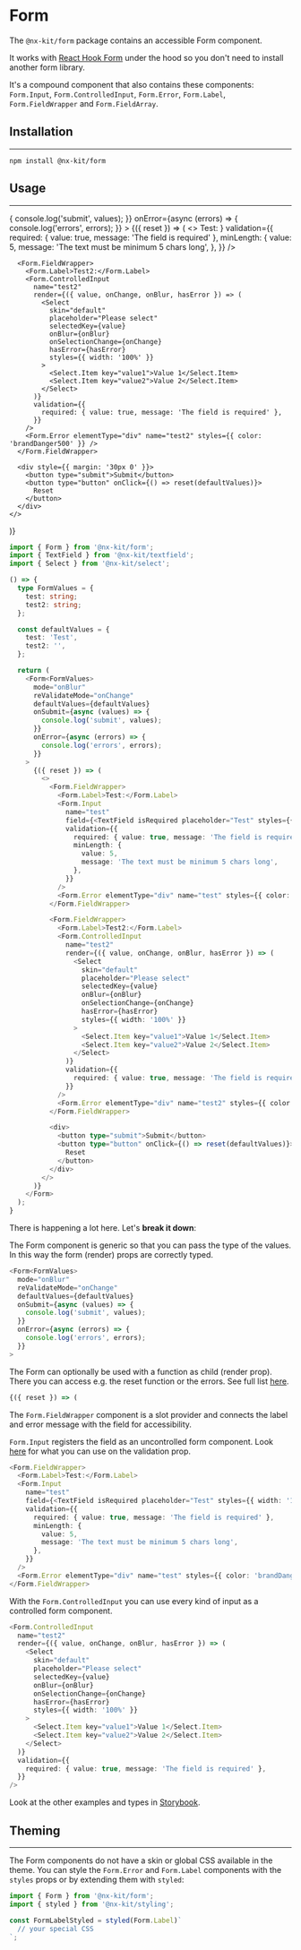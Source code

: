 
# Form

The `@nx-kit/form` package contains an accessible Form component.

It works with [React Hook Form](https://react-hook-form.com/) under the hood so you don't need to install another form library.

It's a compound component that also contains these components: `Form.Input`, `Form.ControlledInput`, `Form.Error`, `Form.Label`, `Form.FieldWrapper` and `Form.FieldArray`.

## Installation
---

```text
npm install @nx-kit/form
```

## Usage
---

<Form
  mode="onBlur"
  reValidateMode="onChange"
  defaultValues={defaultValues}
  onSubmit={async (values) => {
    console.log('submit', values);
  }}
  onError={async (errors) => {
    console.log('errors', errors);
  }}
>
  {({ reset }) => (
    <>
      <Form.FieldWrapper>
        <Form.Label>Test:</Form.Label>
        <Form.Input
          name="test"
          field={<TextField isRequired placeholder="Test" styles={{ width: '100%' }} />}
          validation={{
            required: { value: true, message: 'The field is required' },
            minLength: {
              value: 5,
              message: 'The text must be minimum 5 chars long',
            },
          }}
        />
        <Form.Error elementType="div" name="test" styles={{ color: 'brandDanger500' }} />
      </Form.FieldWrapper>

      <Form.FieldWrapper>
        <Form.Label>Test2:</Form.Label>
        <Form.ControlledInput
          name="test2"
          render={({ value, onChange, onBlur, hasError }) => (
            <Select
              skin="default"
              placeholder="Please select"
              selectedKey={value}
              onBlur={onBlur}
              onSelectionChange={onChange}
              hasError={hasError}
              styles={{ width: '100%' }}
            >
              <Select.Item key="value1">Value 1</Select.Item>
              <Select.Item key="value2">Value 2</Select.Item>
            </Select>
          )}
          validation={{
            required: { value: true, message: 'The field is required' },
          }}
        />
        <Form.Error elementType="div" name="test2" styles={{ color: 'brandDanger500' }} />
      </Form.FieldWrapper>

      <div style={{ margin: '30px 0' }}>
        <button type="submit">Submit</button>
        <button type="button" onClick={() => reset(defaultValues)}>
          Reset
        </button>
      </div>
    </>
  )}
</Form>

```typescript jsx
import { Form } from '@nx-kit/form';
import { TextField } from '@nx-kit/textfield';
import { Select } from '@nx-kit/select';

() => {
  type FormValues = {
    test: string;
    test2: string;
  };

  const defaultValues = {
    test: 'Test',
    test2: '',
  };

  return (
    <Form<FormValues>
      mode="onBlur"
      reValidateMode="onChange"
      defaultValues={defaultValues}
      onSubmit={async (values) => {
        console.log('submit', values);
      }}
      onError={async (errors) => {
        console.log('errors', errors);
      }}
    >
      {({ reset }) => (
        <>
          <Form.FieldWrapper>
            <Form.Label>Test:</Form.Label>
            <Form.Input
              name="test"
              field={<TextField isRequired placeholder="Test" styles={{ width: '100%' }} />}
              validation={{
                required: { value: true, message: 'The field is required' },
                minLength: {
                  value: 5,
                  message: 'The text must be minimum 5 chars long',
                },
              }}
            />
            <Form.Error elementType="div" name="test" styles={{ color: 'brandDanger500' }} />
          </Form.FieldWrapper>

          <Form.FieldWrapper>
            <Form.Label>Test2:</Form.Label>
            <Form.ControlledInput
              name="test2"
              render={({ value, onChange, onBlur, hasError }) => (
                <Select
                  skin="default"
                  placeholder="Please select"
                  selectedKey={value}
                  onBlur={onBlur}
                  onSelectionChange={onChange}
                  hasError={hasError}
                  styles={{ width: '100%' }}
                >
                  <Select.Item key="value1">Value 1</Select.Item>
                  <Select.Item key="value2">Value 2</Select.Item>
                </Select>
              )}
              validation={{
                required: { value: true, message: 'The field is required' },
              }}
            />
            <Form.Error elementType="div" name="test2" styles={{ color: 'brandDanger500' }} />
          </Form.FieldWrapper>

          <div>
            <button type="submit">Submit</button>
            <button type="button" onClick={() => reset(defaultValues)}>
              Reset
            </button>
          </div>
        </>
      )}
    </Form>
  );
}
```

There is happening a lot here. Let's **break it down**:

The Form component is generic so that you can pass the type of the values. In this way the form (render) props are correctly typed.

```typescript jsx
<Form<FormValues>
  mode="onBlur"
  reValidateMode="onChange"
  defaultValues={defaultValues}
  onSubmit={async (values) => {
    console.log('submit', values);
  }}
  onError={async (errors) => {
    console.log('errors', errors);
  }}
>
```

The Form can optionally be used with a function as child (render prop). There you can access e.g. the reset function or the errors. See full list [here](https://github.com/nexumAG/nx-kit/blob/master/packages/libs/%40nx-kit/form/src/Form.types.ts#L64).

```typescript jsx
{({ reset }) => (
```

The `Form.FieldWrapper` component is a slot provider and connects the label and error message with the field for accessibility.

`Form.Input` registers the field as an uncontrolled form component. Look [here](https://react-hook-form.com/api/useform/register) for what you can use on the validation prop.

```typescript jsx
<Form.FieldWrapper>
  <Form.Label>Test:</Form.Label>
  <Form.Input
    name="test"
    field={<TextField isRequired placeholder="Test" styles={{ width: '100%' }} />}
    validation={{
      required: { value: true, message: 'The field is required' },
      minLength: {
        value: 5,
        message: 'The text must be minimum 5 chars long',
      },
    }}
  />
  <Form.Error elementType="div" name="test" styles={{ color: 'brandDanger500' }} />
</Form.FieldWrapper>
```

With the `Form.ControlledInput` you can use every kind of input as a controlled form component.

```typescript jsx
<Form.ControlledInput
  name="test2"
  render={({ value, onChange, onBlur, hasError }) => (
    <Select
      skin="default"
      placeholder="Please select"
      selectedKey={value}
      onBlur={onBlur}
      onSelectionChange={onChange}
      hasError={hasError}
      styles={{ width: '100%' }}
    >
      <Select.Item key="value1">Value 1</Select.Item>
      <Select.Item key="value2">Value 2</Select.Item>
    </Select>
  )}
  validation={{
    required: { value: true, message: 'The field is required' },
  }}
/>
```

Look at the other examples and types in [Storybook](https://nexumag.github.io/nx-kit/?path=/docs/nx-kit-form--default).

## Theming
---

The Form components do not have a skin or global CSS available in the theme. You can style the `Form.Error` and `Form.Label` components with the `styles` props or by extending them with `styled`:

```javascript
import { Form } from '@nx-kit/form';
import { styled } from '@nx-kit/styling';

const FormLabelStyled = styled(Form.Label)`
  // your special CSS
`;
```
